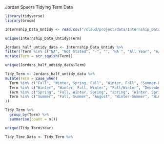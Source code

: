 Jordan Speers 
Tidying Term Data 

```r
library(tidyverse)
library(broom)

Internship_Data_Untidy <- read.csv("/cloud/project/data/Internship_Data_Untidy.csv")
```

```r
unique(Internship_Data_Untidy$Term)
```

```r
Jordans_half_untidy_data <- Internship_Data_Untidy %>% 
filter(!Term %in% c("NA", "Not Stated", "-", "", "NA ", "All Year", "n/a", "Year", "Year-round", "N/A", "Previous Work Experience", "Nine Months", "Prior Fulfillment")) %>% 
mutate(Term = str_squish(Term))
```

```r
unique(Jordans_half_untidy_data$Term)
```


```r
Tidy_Term <- Jordans_half_untidy_data %>% 
mutate(Term = case_when(
  Term %in% c("Fall", "Winter, Spring, Fall", "Winter, Fall", "Summer-Fall", "Spring, Fall", "Summer/Fall", "Summer, Fall", "Spring, Summer, Fall", "Summer,Fall", "Winter+Fall") ~ "Fall",
  Term %in% c("Winter", "Winter, Fall, Winter", "Fall/Winter", "December-December", "Summer, Fall, Winter", "Fall-Winter", "Fall, Winter", "Summer-Winter") ~ "Winter",
  Term %in% c("Spring", "Fall, Winter, Spring", "spring", "Winter, Spring", "Winter-Spring", "Novermber-Spring", "Summer, Spring, Spring") ~ "Spring",
  Term %in% c("Summer", "Fall, Summer", "August", "Winter-Summer", "Winter, Spring, Summer", "Winter, Summer", "Spring, Summer", "Fall+Summer", "Spring/Summer", "Fall, Winter, Spring, Summer", "Summe", "Summer 2011") ~ "Summer"
))
```

```r
Tidy_Term %>% 
  group_by(Term) %>%
  summarise(count = n())
```
```r
unique(Tidy_Term$Year)
```

```r
Tidy_Time_Data <- Tidy_Term %>% 

```


